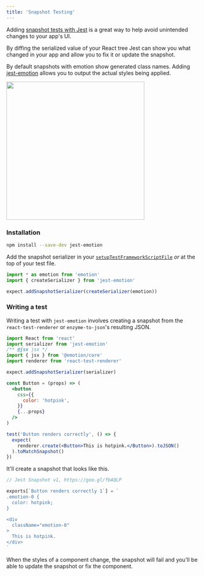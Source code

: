 ```yaml
---
title: 'Snapshot Testing'
---
```


Adding [snapshot tests with Jest](https://facebook.github.io/jest/docs/en/snapshot-testing.html) is a great way to help avoid unintended changes to your app's UI.

By diffing the serialized value of your React tree Jest can show you what changed in your app and allow you to fix it or update the snapshot.

By default snapshots with emotion show generated class names. Adding [jest-emotion](https://github.com/emotion-js/emotion/tree/master/packages/jest-emotion) allows you to output the actual styles being applied.

<img
  height="360px"
  src="https://user-images.githubusercontent.com/514026/31314015-02b79ca6-abc3-11e7-8f70-1edb31c7f43b.jpg"
/>

### Installation

```bash
npm install --save-dev jest-emotion
```

Add the snapshot serializer in your [`setupTestFrameworkScriptFile`](http://facebook.github.io/jest/docs/en/configuration.html#setuptestframeworkscriptfile-string) _or_ at the top of your test file.

```javascript
import * as emotion from 'emotion'
import { createSerializer } from 'jest-emotion'

expect.addSnapshotSerializer(createSerializer(emotion))
```

### Writing a test

Writing a test with `jest-emotion` involves creating a snapshot from the `react-test-renderer` or `enzyme-to-json`'s resulting JSON.

```jsx
import React from 'react'
import serializer from 'jest-emotion'
/** @jsx jsx */
import { jsx } from '@emotion/core'
import renderer from 'react-test-renderer'

expect.addSnapshotSerializer(serializer)

const Button = (props) => (
  <button
    css={{
      color: 'hotpink',
    }}
    {...props}
  />
)

test('Button renders correctly', () => {
  expect(
    renderer.create(<Button>This is hotpink.</Button>).toJSON()
  ).toMatchSnapshot()
})
```

It'll create a snapshot that looks like this.

```jsx
// Jest Snapshot v1, https://goo.gl/fbAQLP

exports[`Button renders correctly 1`] = `
.emotion-0 {
  color: hotpink;
}

<div
  className="emotion-0"
>
  This is hotpink.
</div>
`
```

When the styles of a component change, the snapshot will fail and you'll be able to update the snapshot or fix the component.
